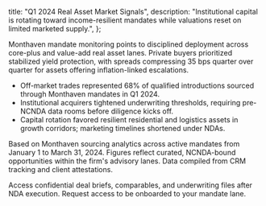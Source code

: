 
  title: "Q1 2024 Real Asset Market Signals",
  description:
    "Institutional capital is rotating toward income-resilient mandates while valuations reset on limited marketed supply.",
};

<Box title="Summary" eyebrow="Market Note">
  <p>
    Monthaven mandate monitoring points to disciplined deployment across core-plus and value-add real asset lanes. Private
    buyers prioritized stabilized yield protection, with spreads compressing 35 bps quarter over quarter for assets offering
    inflation-linked escalations.
  </p>
</Box>

<Box title="Key Dynamics" eyebrow="Signals">
  <ul className="list-disc space-y-2 pl-5">
    <li>Off-market trades represented 68% of qualified introductions sourced through Monthaven mandates in Q1 2024.</li>
    <li>Institutional acquirers tightened underwriting thresholds, requiring pre-NCNDA data rooms before diligence kicks off.</li>
    <li>Capital rotation favored resilient residential and logistics assets in growth corridors; marketing timelines shortened under NDAs.</li>
  </ul>
</Box>

<Box title="Methodology & Footnotes" eyebrow="Transparency">
  <p>
    Based on Monthaven sourcing analytics across active mandates from January 1 to March 31, 2024. Figures reflect curated, NCNDA-bound
    opportunities within the firm&apos;s advisory lanes. Data compiled from CRM tracking and client attestations.
  </p>
</Box>

<CalloutStrip>
  Access confidential deal briefs, comparables, and underwriting files after NDA execution. Request access to be onboarded to your
  mandate lane.
</CalloutStrip>
